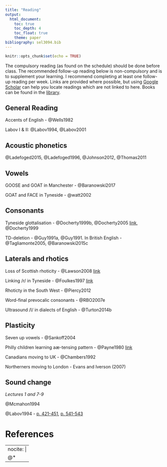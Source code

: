 ```yaml
---
title: "Reading"
output: 
  html_document:
    toc: true
    toc_depth: 4
    toc_float: true
    theme: paper
bibliography: sel3094.bib
---
```



```r
knitr::opts_chunk$set(echo = TRUE)
```

The compulsory reading (as found on the schedule) should be done before class.  The recommended follow-up reading below is non-compulsory and is to supplement your learning.  I recommend completing at least one follow-up reading per week.  Links are provided where possible, but using [Google Scholar](https://scholar.google.co.uk/) can help you locate readings which are not linked to here.  Books can be found in the [library](https://www.ncl.ac.uk/library/).

## General Reading
Accents of English - @Wells1982

Labov I & II: @Labov1994, @Labov2001

## Acoustic phonetics
@Ladefoged2015, @Ladefoged1996, @Johnson2012, @Thomas2011

## Vowels
GOOSE and GOAT in Manchester - @Baranowski2017

GOAT and FACE in Tyneside - @watt2002

## Consonants

Tyneside glottalisation - @Docherty1999b, @Docherty2005 [link](https://newcastle-my.sharepoint.com/:b:/g/personal/ndmt5_newcastle_ac_uk/Ea0-68cyqEZGjA48zzZ9P0IBIdhYlD8lWUMfBirug_EfbA?e=ZmdTOx), @Docherty1999

TD-deletion - @Guy1991a, @Guy1991.  In British English - @Tagliamonte2005, @Baranowski2015c

## Laterals and rhotics

Loss of Scottish rhoticity - @Lawson2008 [link](https://repository.upenn.edu/cgi/viewcontent.cgi?article=1060&context=pwpl)

Linking /r/ in Tyneside - @Foulkes1997 [link](https://repository.upenn.edu/pwpl/vol4/iss1/16/0)

Rhoticty in the South West - @Piercy2012

Word-final prevocalic consonants - @RBO2007e 

Ultrasound /l/ in dialects of English - @Turton2014b

## Plasticity

Seven up vowels - @Sankoff2004

Philly children learning aæ-tensing pattern - @Payne1980 [link]()

Canadians moving to UK - @Chambers1992

Northerners moving to London - Evans and Iverson (2007)

## Sound change
*Lectures 1 and 7-9*

@Mcmahon1994

@Labov1994 - [p. 421-451](https://newcastle-my.sharepoint.com/:b:/g/personal/ndmt5_newcastle_ac_uk/EdfWnSyiGopDtb52Rt4pZcQBpUgwLEG28uUvGY2JyGS4Ww?e=QRniWW), [p. 541-543](https://newcastle-my.sharepoint.com/:b:/g/personal/ndmt5_newcastle_ac_uk/EVVfJwFYZOhJtFhKovpFqSUBJKhGZ3PO0LfNoAhhwZBK0A?e=w9brUf)      

# References

---
nocite: | 
  @*
---
